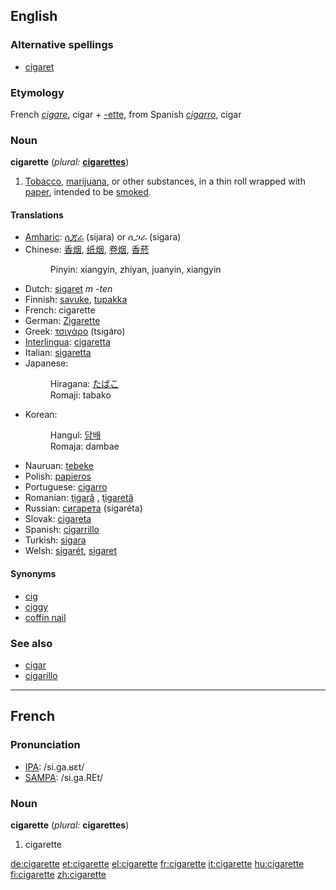 ==English==

===Alternative spellings===
*[[cigaret]]

===Etymology===
French ''[[cigare]]'', cigar + [[-ette]], from Spanish ''[[cigarro]]'', cigar

===Noun===
'''cigarette''' (''plural:'' '''[[cigarettes]]''')
# [[Tobacco]], [[marijuana]], or other substances, in a thin roll wrapped with [[paper]], intended to be [[smoke]]d.

====Translations====
*[[Amharic]]: [[ሲጃራ]] (sijara) or ሲጋራ (sigara)
*Chinese: [[香烟]], [[纸烟]], [[卷烟]], [[香菸]]
*:Pinyin: xiangyin, zhiyan, juanyin, xiangyin
*Dutch: [[sigaret]] ''m -ten''
*Finnish: [[savuke]], [[tupakka]]
*French: cigarette {{f}}
*German: [[Zigarette]] {{f}}
*Greek: [[τσιγάρο]] (tsigáro)
*[[Interlingua]]: [[cigaretta]]
*Italian: [[sigaretta]] {{f}}
*Japanese: 
*:Hiragana: [[たばこ]] 
*:Romaji: tabako
*Korean: 
*:Hangul: [[담배]]
*:Romaja: dambae
*Nauruan: [[tebeke]]
*Polish: [[papieros]] {{m}}
*Portuguese: [[cigarro]] {{f}}
*Romanian: [[ţigară]] {{f}}, [[ţigaretă]] {{f}}
*Russian: [[сигарета]] {{f}} (sigaréta)
*Slovak: [[cigareta]] {{f}}
*Spanish: [[cigarrillo]] {{m}}
*Turkish: [[sigara]]
*Welsh: [[sigarét]], [[sigaret]]

====Synonyms====
*[[cig]]
*[[ciggy]]
*[[coffin nail]]

===See also===
*[[cigar]]
*[[cigarillo]]

----

==French==

===Pronunciation===
*[[w:IPA|IPA]]: /si.ɡa.ʁɛt/
*[[w:SAMPA|SAMPA]]: /si.ga.REt/

===Noun===
'''cigarette''' {{f}} (''plural:'' '''cigarettes''')

# cigarette

[[de:cigarette]]
[[et:cigarette]]
[[el:cigarette]]
[[fr:cigarette]]
[[it:cigarette]]
[[hu:cigarette]]
[[fi:cigarette]]
[[zh:cigarette]]